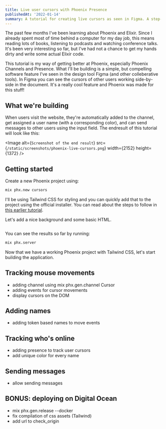 ```yaml
---
title: Live user cursors with Phoenix Presence
publishedAt: '2022-01-14'
summary: A tutorial for creating live cursors as seen in Figma. A step-by-step guide focussed on beginners (I'm learning Phoenix myself).
---
```


The past few months I've been learning about Phoenix and Elixir. Since I already spent most of time behind a computer for my day job, this means reading lots of books, listening to podcasts and watching conference talks. It's been very interesting so far, but I've had not a chance to get my hands dirty and write some actual Elixir code.

This tutorial is my way of getting better at Phoenix, especially Phoenix Channels and Presence. What I'll be building is a simple, but compelling software feature I've seen in the design tool Figma (and other colleberative tools). In Figma you can see the cursors of other users working side-by-side in the document. It's a really cool feature and Phoenix was made for this stuff!

## What we're building

When users visit the website, they're automatically added to the channel, get assigned a user name (with a corresponding color), and can send messages to other users using the input field. The endresult of this tutorial will look like this:

<Image
  alt={`Screenshot of the end result`}
  src={`/static/screenshots/phoenix-live-cursors.png`}
  width={2152}
  height={1372}
/>

## Getting started

Create a new Phoenix project using:

```bash
mix phx.new cursors
```

I'll be using Tailwind CSS for styling and you can quickly add that to the project using the official installer. You can read about the steps to follow in [this earlier tutorial](https://koenvangilst.nl/blog/adding-tailwind-to-phoenix).

Let's add a nice background and some basic HTML.

```html

```

You can see the results so far by running:

```bash
mix phx.server
```

Now that we have a working Phoenix project with Tailwind CSS, let's start building the application.

## Tracking mouse movements

- adding channel using mix phx.gen.channel Cursor
- adding events for cursor movements
- display cursors on the DOM

## Adding names

- adding token based names to move events

## Tracking who's online

- adding presence to track user cursors
- add unique color for every name

## Sending messages

- allow sending messages

## BONUS: deploying on Digital Ocean

- mix phx.gen.release --docker
- fix compilation of css assets (Tailwind)
- add url to check_origin

